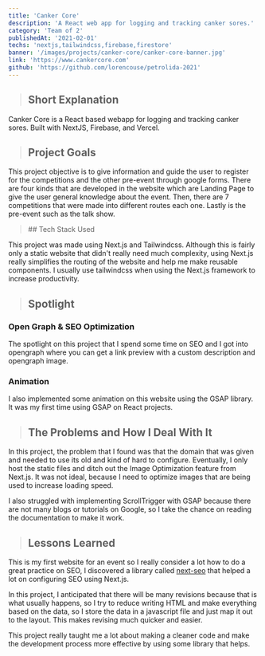 ```yaml
---
title: 'Canker Core'
description: 'A React web app for logging and tracking canker sores.'
category: 'Team of 2'
publishedAt: '2021-02-01'
techs: 'nextjs,tailwindcss,firebase,firestore'
banner: '/images/projects/canker-core/canker-core-banner.jpg'
link: 'https://www.cankercore.com'
github: 'https://github.com/lorencouse/petrolida-2021'
---
```


> ## Short Explanation

Canker Core is a React based webapp for logging and tracking canker sores.  Built with NextJS, Firebase, and Vercel.

> ## Project Goals

This project objective is to give information and guide the user to
register for the competitions and the other pre-event through google
forms. There are four kinds that are developed in the website which
are Landing Page to give the user general knowledge about the event.
Then, there are 7 competitions that were made into different routes
each one. Lastly is the pre-event such as the talk show.

<blockquote className='with-icons'>
  ## Tech Stack Used
  <div className='not-prose mt-2'>
    <TechIcons techs={['nextjs', 'tailwindcss']} />
  </div>
</blockquote>

This project was made using Next.js and Tailwindcss. Although this is
fairly only a static website that didn't really need much complexity,
using Next.js really simplifies the routing of the website and help me
make reusable components. I usually use tailwindcss when using the
Next.js framework to increase productivity.

<SplitImage>
  <Split>
    <CustomImg
      mdx
      className='!mb-0'
      publicId='theodorusclarence/petrolida-2021/ss1_pvyttb.png'
      width={800}
      height={2366}
      alt='Web Screenshot'
    />
  </Split>
  <Split>
    <CustomImg
      mdx
      className='!mb-0'
      publicId='theodorusclarence/petrolida-2021/ss2_fpine4.png'
      width={800}
      height={2782}
      alt='Web Screenshot'
    />
  </Split>
</SplitImage>

> ## Spotlight

### Open Graph & SEO Optimization

The spotlight on this project that I spend some time on SEO and I got
into opengraph where you can get a link preview with a custom
description and opengraph image.

<CustomImg
  mdx
  publicId='theodorusclarence/petrolida-2021/opengraph_prie5d'
  alt='opengraph'
  width={315}
  height={227}
/>

### Animation

I also implemented some animation on this website using the GSAP
library. It was my first time using GSAP on React projects.

> ## The Problems and How I Deal With It

In this project, the problem that I found was that the domain that was
given and needed to use its old and kind of hard to configure.
Eventually, I only host the static files and ditch out the Image
Optimization feature from Next.js. It was not ideal, because I need to
optimize images that are being used to increase loading speed.

I also struggled with implementing ScrollTrigger with GSAP because
there are not many blogs or tutorials on Google, so I take the chance
on reading the documentation to make it work.

> ## Lessons Learned

This is my first website for an event so I really consider a lot how
to do a great practice on SEO, I discovered a library called
[next-seo](https://github.com/garmeeh/next-seo)
that helped a lot on configuring SEO using Next.js.

In this project, I anticipated that there will be many revisions
because that is what usually happens, so I try to reduce writing HTML
and make everything based on the data, so I store the data in a
javascript file and just map it out to the layout. This makes revising
much quicker and easier.

This project really taught me a lot about making a cleaner code and
make the development process more effective by using some library that
helps.
